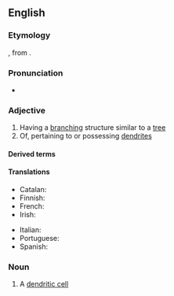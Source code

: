 ==English==

===Etymology===
{{suffix|en|dendrite|ic}}, from {{der|en|grc|δενδρίτης||of or pertaining to a tree}}.

===Pronunciation===
* {{a|UK}} {{IPA|/dɛndˈɹɪtɪk/|lang=en}}

===Adjective===
{{en-adj}}

# Having a [[branching]] structure similar to a [[tree]]
# Of, pertaining to or possessing [[dendrite]]s

====Derived terms====
{{der2|en
|interdendritic
|follicular dendritic cell
|nondendritic
|dendrodendritic
|somatodendritic
|dendritical
|predendritic
|dendritically
|multidendritic}}

====Translations====
{{trans-top|of or possessing dendrites}}
* Catalan: {{t|ca|dendrític}}
* Finnish: {{t|fi|dendriittinen}}
* French: {{t+|fr|dendritique}}
* Irish: {{t|ga|craobhach}}
{{trans-mid}}
* Italian: {{t+|it|dendritico}}
* Portuguese: {{t|pt|dendrítico}}
* Spanish: {{t+|es|dendrítico}}
{{trans-bottom}}

===Noun===
{{en-noun}}

# A [[dendritic cell]]